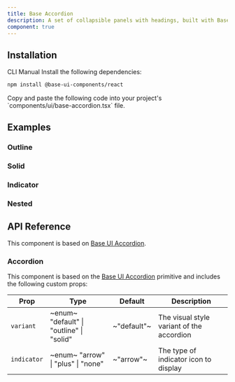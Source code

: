 ```yaml
---
title: Base Accordion
description: A set of collapsible panels with headings, built with Base UI components.
component: true
---
```


<ExamplePreview path="base-accordion/default" />

## Installation

<Tabs defaultValue="cli">

<TabsList>
  <TabsTrigger value="cli">CLI</TabsTrigger>
  <TabsTrigger value="manual">Manual</TabsTrigger>
</TabsList>

<TabsContent value="cli">
  <CliCommands name="base-accordion" />
</TabsContent>

<TabsContent value="manual">
<Steps>

<Step>
Install the following dependencies:

```bash
npm install @base-ui-components/react
```

</Step>

<Step>
Copy and paste the following code into your project's `components/ui/base-accordion.tsx` file.

<ComponentPreview name="base-accordion" />

</Step>

</Steps>

</TabsContent>

</Tabs>

## Examples

### Outline

<ExamplePreview path="base-accordion/outline" />

### Solid

<ExamplePreview path="base-accordion/solid" />

### Indicator

<ExamplePreview path="base-accordion/indicator" />

### Nested

<ExamplePreview path="base-accordion/nested" />

## API Reference

This component is based on [Base UI Accordion](https://base-ui.com/react/components/accordion).

### Accordion

This component is based on the [Base UI Accordion](https://base-ui.com/react/components/accordion) primitive and includes the following custom props:

| **Prop**    | **Type**                                                              | **Default** | **Description**                           |
| ----------- | --------------------------------------------------------------------- | ----------- | ----------------------------------------- |
| `variant`   | ~enum~ <PopoverInfo> "default" \| "outline" \| "solid" </PopoverInfo> | ~"default"~ | The visual style variant of the accordion |
| `indicator` | ~enum~ <PopoverInfo> "arrow" \| "plus" \| "none" </PopoverInfo>       | ~"arrow"~   | The type of indicator icon to display     |

